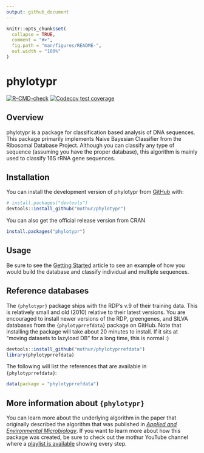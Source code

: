 ```yaml
---
output: github_document
---
```


<!-- README.md is generated from README.Rmd. Please edit that file -->

```r
knitr::opts_chunk$set(
  collapse = TRUE,
  comment = "#>",
  fig.path = "man/figures/README-",
  out.width = "100%"
)
```

# phylotypr

<!-- badges: start -->
[![R-CMD-check](https://github.com/mothur/phylotypr/actions/workflows/R-CMD-check.yaml/badge.svg)](https://github.com/mothur/phylotypr/actions/workflows/R-CMD-check.yaml)
[![Codecov test coverage](https://codecov.io/gh/mothur/phylotypr/branch/main/graph/badge.svg)](https://app.codecov.io/gh/mothur/phylotypr?branch=main)

<!-- badges: end -->

## Overview

phylotypr is a package for classification based analysis of DNA sequences. This package primarily implements Naive Bayesian Classifier from the Ribosomal Database Project. Although you can classify any type of sequence (assuming you have the proper database), this algorithm is mainly used to classify 16S rRNA gene sequences.


## Installation

You can install the development version of phylotypr from [GitHub](https://github.com/) with:

``` r
# install.packages("devtools")
devtools::install_github("mothur/phylotypr")
```

You can also get the official release version from CRAN

``` r
install.packages("phylotypr")
```


## Usage

Be sure to see the [Getting Started](articles/phylotypr.html) article to see an example of how you would build the database and classify individual and multiple sequences.


## Reference databases

The `{phylotypr}` package ships with the RDP's v.9 of their training data. This is relatively small and old (2010) relative to their latest versions. You are encouraged to install newer versions of the RDP, greengenes, and SILVA databases from the `{phylotyprrefdata}` package on GitHub. Note that installing the package will take about 20 minutes to install. If it sits at "moving datasets to lazyload DB" for a long time, this is normal :)

```r
devtools::install_github("mothur/phylotyprrefdata")
library(phylotyprrefdata)
```

The following will list the references that are available in `{phylotyprrefdata}`:

```r
data(package = "phylotyprrefdata")
```



## More information about `{phylotypr}`

You can learn more about the underlying algorithm in the paper that originally described the algorithm that was published in [*Applied and Environmental Microbiology*](https://journals.asm.org/doi/10.1128/aem.00062-07). If you want to learn more about how this package was created, be sure to check out the mothur YouTube channel where a [playlist is available](https://www.youtube.com/watch?v=XjolVT16YNw&list=PLmNrK_nkqBpIZlWa3yGEc2-wX7An2kpCL) showing every step.
